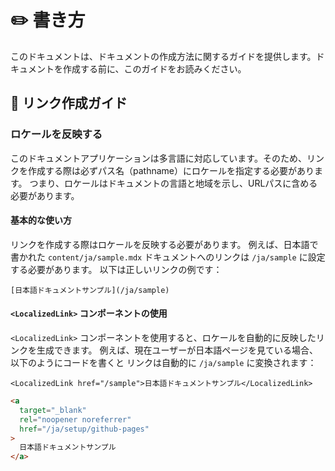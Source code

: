 # ✏️ 書き方

このドキュメントは、ドキュメントの作成方法に関するガイドを提供します。ドキュメントを作成する前に、このガイドをお読みください。

## 🔗 リンク作成ガイド

### ロケールを反映する

このドキュメントアプリケーションは多言語に対応しています。そのため、リンクを作成する際は必ずパス名（pathname）にロケールを指定する必要があります。
つまり、ロケールはドキュメントの言語と地域を示し、URLパスに含める必要があります。

#### 基本的な使い方

リンクを作成する際はロケールを反映する必要があります。
例えば、日本語で書かれた `content/ja/sample.mdx` ドキュメントへのリンクは `/ja/sample` に設定する必要があります。
以下は正しいリンクの例です：

```mdx
[日本語ドキュメントサンプル](/ja/sample)
```

#### `<LocalizedLink>` コンポーネントの使用

`<LocalizedLink>` コンポーネントを使用すると、ロケールを自動的に反映したリンクを生成できます。
例えば、現在ユーザーが日本語ページを見ている場合、以下のようにコードを書くと
リンクは自動的に `/ja/sample` に変換されます：

```mdx filename="link-usage.mdx"
<LocalizedLink href="/sample">日本語ドキュメントサンプル</LocalizedLink>
```

```html filename="rendered-link.html"
<a
  target="_blank"
  rel="noopener noreferrer"
  href="/ja/setup/github-pages"
>
  日本語ドキュメントサンプル
</a>
```
